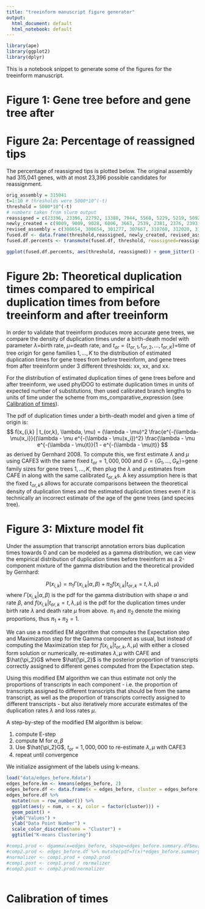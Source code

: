 ```yaml
---
title: "treeinform manuscript figure generator"
output:
  html_document: default
  html_notebook: default
---
```


```r
library(ape)
library(ggplot2)
library(dplyr)
```

This is a notebook snippet to generate some of the figures for the treeinform manuscript.

# Figure 1: Gene tree before and gene tree after


# Figure 2a: Percentage of reassigned tips

The percentage of reassigned tips is plotted below. The original assembly had 315,041 genes, with at most 23,396 possible candidates for reassignment.

```r
orig_assembly = 315041
t=1:10 # thresholds were 5000*10^(-t)
threshold = 5000*10^(-t)
# numbers taken from slurm output
reassigned = c(23396, 23396, 22792, 13380, 7944, 5560, 5229, 5219, 5092, 0)
newly_created = c(9009, 9009, 9028, 6006, 3663, 2539, 2381, 2376, 2393, 0)
revised_assembly = c(300654, 300654, 301277, 307667, 310760, 312020, 312193, 312198, 312342, 315041)
fused.df <- data.frame(threshold,reassigned, newly_created, revised_assembly)
fused.df.percents <- transmute(fused.df, threshold, reassigned=reassigned/315041)

ggplot(fused.df.percents, aes(threshold, reassigned)) + geom_jitter() + scale_x_log10() + ggtitle("Percentage of reassigned genes vs threshold") + xlab("Threshold") + ylab("Percentage")
```

# Figure 2b: Theoretical duplication times compared to empirical duplication times from before treeinform and after treeinform

In order to validate that treeinform produces more accurate gene trees, we compare the density of duplication times under a birth-death model with parameter $\lambda$=birth rate, $\mu$=death rate, and $t_{or}=\{ t_{or,1}, t_{or,2}, \ldots, t_{or,K} \}$=time of tree origin for gene families $1, \ldots, K$ to the distribution of estimated duplication times for gene trees from before treeinform, and gene trees from after treeinform under 3 different thresholds: xx, xx, and xx.

For the distribution of estimated duplication times of gene trees before and after treeinform, we used phylDOG to estimate duplication times in units of expected number of substitutions, then used calibrated branch lengths to units of time under the scheme from ms_comparative_expression (see [Calibration of times](#calibration-of-times)).

The pdf of duplication times under a birth-death model and given a time of origin is:
$$
f(x_{i,k} | t_{or,k}, \lambda, \mu) = (\lambda - \mu)^2 \frac{e^{-(\lambda-\mu)x_i}}{(\lambda - \mu e^{-(\lambda - \mu)x_i})^2} \frac{\lambda - \mu e^{-(\lambda - \mu)t}}{1 - e^{-(\lambda - \mu)t}} 
$$
as derived by Gernhard 2008. To compute this, we first estimate $\lambda$ and $\mu$ using CAFE3 with the same fixed $t_{or}=1,000,000$ and $G=\{ G_1, \ldots, G_K \}$=gene family sizes for gene trees $1, \ldots, K$, then plug the $\lambda$ and $\mu$ estimates from CAFE in along with the same calibrated $t_{or,k}$s. A key assumption here is that the fixed $t_{or,k}$s allows for accurate comparisons between the theoretical density of duplication times and the estimated duplication times even if it is technically an incorrect estimate of the age of the gene trees (and species tree).

# Figure 3: Mixture model fit

Under the assumption that transcript annotation errors bias duplication times towards 0 and can be modeled as a gamma distribution, we can view the empirical distribution of duplication times before treeinform as a 2-component mixture of the gamma distribution and the theoretical provided by Gernhard:

$$ P(x_{i,k}) = \pi_1 \Gamma(x_{i,k}|\alpha, \beta) + \pi_2 f(x_{i,k} | t_{or,k}=t, \lambda, \mu)$$
where $\Gamma(x_{i,k} | \alpha, \beta)$ is the pdf for the gamma distribution with shape $\alpha$ and rate $\beta$, and $f(x_{i,k} | t_{or,k} = t, \lambda, \mu)$ is the pdf for the duplication times under birth rate $\lambda$ and death rate $\mu$ from above. $\pi_1$ and $\pi_2$ denote the mixing proportions, thus $\pi_1 + \pi_2 = 1$.

We can use a modified EM algorithm that computes the Expectation step and Maximization step for the Gamma component as usual, but instead of computing the Maximization step for $f(x_{i,k}|t_{or,k},\lambda,\mu)$ with either a closed form solution or numerically, re-estimates $\lambda, \mu$ with CAFE and $\hat{\pi_2}G$ where $\hat{\pi_2}$ is the posterior proportion of transcripts correctly assigned to different genes computed from the Expectation step.

Using this modified EM algorithm we can thus estimate not only the proportions of transcripts in each component - i.e. the proportion of transcripts assigned to different transcripts that should be from the same transcript, as well as the proportion of transcripts correctly assigned to different transcripts - but also iteratively more accurate estimates of the duplication rates $\lambda$ and loss rates $\mu$.

A step-by-step of the modified EM algorithm is below:

1.  compute E-step
2.  compute M for $\alpha, \beta$
3.  Use $\hat{\pi_2}G$, $t_{or}=1,000,000$ to re-estimate $\lambda, \mu$ with CAFE3
4.  repeat until convergence
  
We initialize assignment of the labels using k-means.

```r
load("data/edges_before.Rdata")
edges_before.km <- kmeans(edges_before, 2)
edges_before.df <- data.frame(x = edges_before, cluster = edges_before.km$cluster)
edges_before.df %>%
  mutate(num = row_number()) %>%
  ggplot(aes(y = num, x = x, color = factor(cluster))) +
  geom_point() +
  ylab("Values") +
  ylab("Data Point Number") +
  scale_color_discrete(name = "Cluster") +
  ggtitle("K-means Clustering")
```

```r
#comp1.prod <- dgamma(x=edges_before, shape=edges_before.summary.df$mu[1]^2/edges_before.summary.df$std[1]^2, rate=edges_before.summary.df$mu[1]/edges_before.summary.df$std[1]^2) * edges_before.summary.df$alpha[1]
#comp2.prod <- edges_before.df %>% mutate(pdf=f(x)*edges_before.summary.df$alpha[2]) %>% select(pdf)
#normalizer <- comp1.prod + comp2.prod
#comp1.post <- comp1.prod / normalizer
#comp2.post <- comp2.prod/normalizer
```

```r
```

# Calibration of times